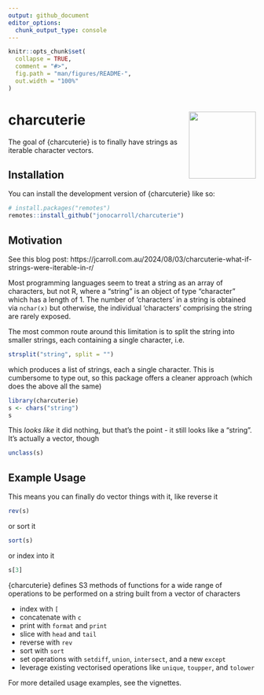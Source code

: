 ```yaml
---
output: github_document
editor_options: 
  chunk_output_type: console
---
```


<!-- README.md is generated from README.Rmd. Please edit that file -->

```r
knitr::opts_chunk$set(
  collapse = TRUE,
  comment = "#>",
  fig.path = "man/figures/README-",
  out.width = "100%"
)
```

# charcuterie <img src="man/figures/logo.png" align="right" height="136" alt="" />

<!-- badges: start -->
<!-- badges: end -->

The goal of {charcuterie} is to finally have strings as iterable character vectors.

## Installation

You can install the development version of {charcuterie} like so:

``` r
# install.packages("remotes")
remotes::install_github("jonocarroll/charcuterie")
```

## Motivation

See this blog post: https://jcarroll.com.au/2024/08/03/charcuterie-what-if-strings-were-iterable-in-r/

Most programming languages seem to treat a string as an array of characters, but 
not R, where a "string" is an object of type "character" which has a length of 1. 
The number of 'characters' in a string is obtained via `nchar(x)` but otherwise, 
the individual 'characters' comprising the string are rarely exposed. 

The most common route around this limitation is to split the string into smaller 
strings, each containing a single character, i.e.

```r
strsplit("string", split = "")
```

which produces a list of strings, each a single character. This is cumbersome to
type out, so this package offers a cleaner approach (which does the above all
the same)

```r
library(charcuterie)
s <- chars("string")
s
```

This _looks like_ it did nothing, but that's the point - it still looks like a 
"string". It's actually a vector, though

```r
unclass(s)
```

## Example Usage

This means you can finally do vector things with it, like reverse it

```r
rev(s)
```

or sort it

```r
sort(s)
```

or index into it

```r
s[3]
```

{charcuterie} defines S3 methods of functions for a wide range of operations to 
be performed on a string built from a vector of characters

- index with `[`
- concatenate with `c`
- print with `format` and `print`
- slice with `head` and `tail`
- reverse with `rev`
- sort with `sort`
- set operations with `setdiff`, `union`, `intersect`, and a new `except`
- leverage existing vectorised operations like `unique`, `toupper`, and `tolower`

For more detailed usage examples, see the vignettes.
